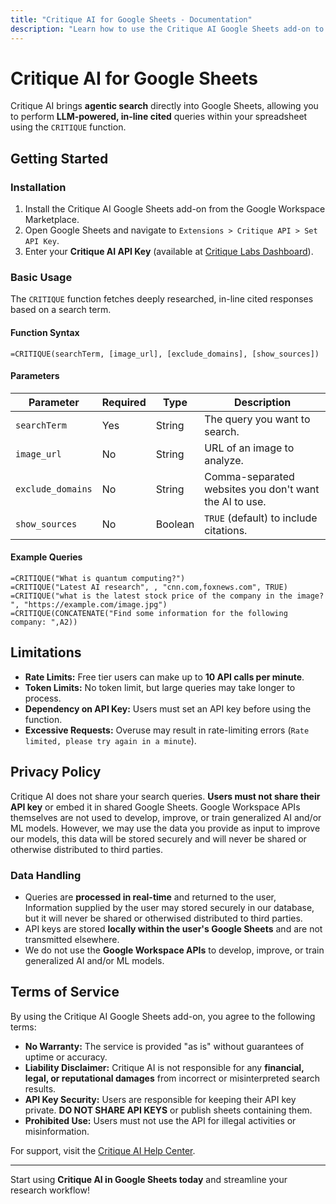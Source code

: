 ```yaml
---
title: "Critique AI for Google Sheets - Documentation"
description: "Learn how to use the Critique AI Google Sheets add-on to perform agentic search queries within your spreadsheets."
---
```


# Critique AI for Google Sheets

Critique AI brings **agentic search** directly into Google Sheets, allowing you to perform **LLM-powered, in-line cited** queries within your spreadsheet using the `CRITIQUE` function.

## **Getting Started**

### **Installation**
1. Install the Critique AI Google Sheets add-on from the Google Workspace Marketplace.
2. Open Google Sheets and navigate to `Extensions > Critique API > Set API Key`.
3. Enter your **Critique AI API Key** (available at [Critique Labs Dashboard](https://critique-labs.ai/en/dashboard)).

### **Basic Usage**
The `CRITIQUE` function fetches deeply researched, in-line cited responses based on a search term.

#### **Function Syntax**
```excel
=CRITIQUE(searchTerm, [image_url], [exclude_domains], [show_sources])
```

#### **Parameters**
| Parameter         | Required | Type    | Description |
|------------------|----------|---------|-------------|
| `searchTerm`      | Yes      | String  | The query you want to search. |
| `image_url`       | No       | String  | URL of an image to analyze. |
| `exclude_domains` | No       | String  | Comma-separated websites you don't want the AI to use. |
| `show_sources`    | No       | Boolean | `TRUE` (default) to include citations. |

#### **Example Queries**
```excel
=CRITIQUE("What is quantum computing?")
=CRITIQUE("Latest AI research", , "cnn.com,foxnews.com", TRUE)
=CRITIQUE("what is the latest stock price of the company in the image? ", "https://example.com/image.jpg")
=CRITIQUE(CONCATENATE("Find some information for the following company: ",A2))
```

## **Limitations**
- **Rate Limits:** Free tier users can make up to **10 API calls per minute**.
- **Token Limits:** No token limit, but large queries may take longer to process.
- **Dependency on API Key:** Users must set an API key before using the function.
- **Excessive Requests:** Overuse may result in rate-limiting errors (`Rate limited, please try again in a minute`).

## **Privacy Policy**
Critique AI does not share your search queries. **Users must not share their API key** or embed it in shared Google Sheets. Google Workspace APIs themselves are not used to develop, improve, or train generalized AI and/or ML models. However, we may use the data you provide as input to improve our models, this data will be stored securely and will never be shared or otherwise distributed to third parties.

### **Data Handling**
- Queries are **processed in real-time** and returned to the user, Information supplied by the user may stored securely in our database, but it will never be shared or otherwised distributed to third parties.
- API keys are stored **locally within the user's Google Sheets** and are not transmitted elsewhere.
- We do not use the **Google Workspace APIs** to develop, improve, or train generalized AI and/or ML models.

## **Terms of Service**
By using the Critique AI Google Sheets add-on, you agree to the following terms:
- **No Warranty:** The service is provided "as is" without guarantees of uptime or accuracy.
- **Liability Disclaimer:** Critique AI is not responsible for any **financial, legal, or reputational damages** from incorrect or misinterpreted search results.
- **API Key Security:** Users are responsible for keeping their API key private. **DO NOT SHARE API KEYS** or publish sheets containing them.
- **Prohibited Use:** Users must not use the API for illegal activities or misinformation.

For support, visit the [Critique AI Help Center](https://critique-labs.ai/en/help).

---
Start using **Critique AI in Google Sheets today** and streamline your research workflow!

